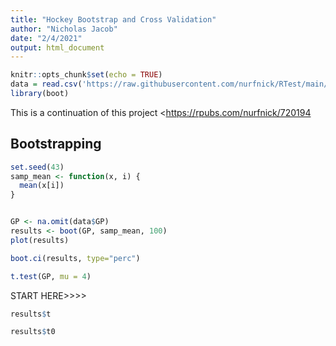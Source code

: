 ```yaml
---
title: "Hockey Bootstrap and Cross Validation"
author: "Nicholas Jacob"
date: "2/4/2021"
output: html_document
---
```


```r
knitr::opts_chunk$set(echo = TRUE)
data = read.csv('https://raw.githubusercontent.com/nurfnick/RTest/main/hockey.csv')
library(boot)
```

This is a continuation of this project <<https://rpubs.com/nurfnick/720194>

## Bootstrapping

```r
set.seed(43)
samp_mean <- function(x, i) {
  mean(x[i])
}


GP <- na.omit(data$GP) 
results <- boot(GP, samp_mean, 100)
plot(results)
```

```r
boot.ci(results, type="perc")
```
```r
t.test(GP, mu = 4)
```
START HERE>>>>

```r
results$t

results$t0
```
